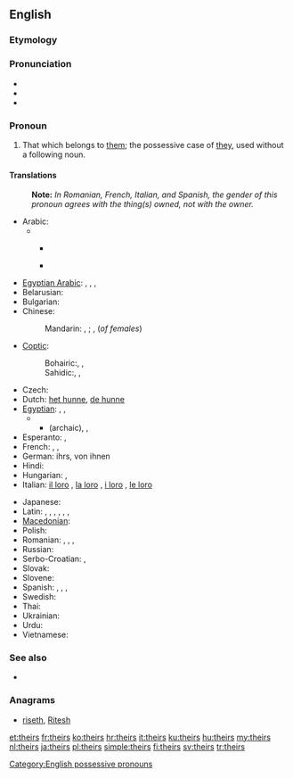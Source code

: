 ==English==

===Etymology===
{{suffix|their|'s}}

===Pronunciation===
* {{audio|en-us-theirs.ogg|Audio (US)}}
* {{rhymes|ɛə(r)z}}
* {{homophones|there's}}

===Pronoun===
{{en-pron}}

# That which belongs to [[them]]; the possessive case of [[they]], used without a following noun.

====Translations====
{{trans-top|that which belongs to them}}
: '''Note:''' ''In Romanian, French, Italian, and Spanish, the gender of this pronoun agrees with the thing(s) owned, not with the owner.''
* Arabic:
*** {{qualifier|belonging to tow persons}} {{t|ar|لهما|m|f|tr=lahuma|sc=Arab}} 
*** {{qualifier|belonging to many persons}} {{t|ar|لهم|m|tr=lahum|sc=Arab}} {{t|ar|لهن|f|tr=lahun|sc=Arab}}
*[[Egyptian Arabic]]: {{tø|arz|ليهم|tr=lihom|sc=Arab}}, {{tø|arz|بتاعهم|m|tr=betaʕhom|sc=Arab}}, {{tø|arz|بتاعتهم|f|tr=betaʕethom|sc=Arab}}, {{tø|arz|بتوعهم|p|tr=betoʕhom|sc=Arab}}
* Belarusian: {{t|be|іх|tr=ix|xs=Belarusian}}
* Bulgarian: {{t|bg|техен|tr=téhen}}
* Chinese:
*: Mandarin: {{t-|cmn|他們|alt=他們的|sc=Hani}},  {{t-|cmn|他们|alt=他们的|tr=tāmen-de|sc=Hani}};  {{t-|cmn|她們|alt=她們的|sc=Hani}},  {{t-|cmn|她们|alt=她们的|tr=tāmen-de|sc=Hani}} (''of females'')
* [[Coptic]]:
*: Bohairic:{{tø|cop|ⲫⲱⲟⲩ|m|tr=phōw}}, {{tø|cop|ⲑⲱⲟⲩ|f|tr=θōw}}, {{tø|cop|ⲛⲟⲩⲟⲩ|p|tr=nww}}
*: Sahidic:{{tø|cop|ⲡⲱⲟⲩ|m|tr=pōw}}, {{tø|cop|ⲧⲱⲟⲩ|f|tr=tōw}}, {{tø|cop|ⲛⲟⲩⲟⲩ|p|tr=nww}}
* Czech: {{t+|cs|jejich}}
* Dutch: [[het hunne]], [[de hunne]]
* [[Egyptian]]: {{tø|egy|𓅮𓄿𓇌𓏲𓏥|m|tr=payw}}, {{tø|egy|𓏏𓄿𓇌𓏲𓏥|f|tr=tayw}}, {{tø|egy|𓈖𓄿𓄿𓇌𓏲𓏥 |p|tr=nayw}}
*** (archaic){{tø|egy|𓅮𓇌𓋴𓈖𓏥  |m|tr=paysn}}, {{tø|egy|𓏏𓇌𓋴𓈖𓏥|f|tr=taysn}}, {{tø|egy|𓈖𓄿𓇌𓋴𓈖𓏥  |p|tr=naysn}}
* Esperanto: {{t-|eo|la ilia|xs=Esperanto}}, {{t-|eo|la sia|xs=Esperanto}}
* French: {{t+|fr|le leur|f|s}}, {{t+|fr|la leur|f|s}}, {{t+|fr|les leurs|p}}
* German: ihrs, von ihnen
* Hindi: {{t-|hi|उनका|tr=unkā|xs=Hindi}}
* Hungarian: {{t+|hu|övék}},  {{t|hu|övéik}}
* Italian: [[il loro]] {{m|s}}, [[la loro]] {{f|s}}, [[i loro]] {{m|p}}, [[le loro]] {{f|p}}
{{trans-mid}}
* Japanese: {{t-|ja|彼ら|alt=彼らの|tr=かれらの, karera-no}}
* Latin: {{t|la|suus}}, {{t|la|eorum}}, {{t|la|earum}}, {{t|la|illorum}}, {{t|la|illarum}}, {{t|la|horum}}, {{t|la|harum}}
* [[Macedonian]]: {{t|mk|нивен|tr=níven}}
* Polish: {{t+|pl|ich}}
* Romanian: {{t|ro|al lor|m}}, {{t|ro|a lor|f}}, {{t|ro|ai lor|m|p}}, {{t|ro|ale lor|f|p}}
* Russian: {{t+|ru|их|tr=ix}}
* Serbo-Croatian: {{t|sh|њихов|sc=Cyrl|xs=Serbo-Croatian}},  {{t|sh|njihov|xs=Serbo-Croatian}}
* Slovak: {{t-|sk|ich}}
* Slovene: {{t+|sl|njihov}}
* Spanish: {{t-|es|suyo|m|s}}, {{t-|es|suya|f|s}}, {{t-|es|suyos|m|p}}, {{t-|es|suyas|f|p}}
* Swedish: {{t+|sv|deras}}
* Thai: {{t|th|ของเขา|tr=kŏng kăo}}
* Ukrainian: {{t|uk|їх|tr=jix|xs=Ukrainian}}
* Urdu: {{t|ur|ان کا|tr=un kā|xs=Urdu}}
* Vietnamese: {{t|vi|của họ|xs=Vietnamese}}
{{trans-bottom}}

===See also===
* {{pedia|They}}

===Anagrams===
* [[riseth#English|riseth]], [[Ritesh#English|Ritesh]]

[[Category:English possessive pronouns]]

[[et:theirs]]
[[fr:theirs]]
[[ko:theirs]]
[[hr:theirs]]
[[it:theirs]]
[[ku:theirs]]
[[hu:theirs]]
[[my:theirs]]
[[nl:theirs]]
[[ja:theirs]]
[[pl:theirs]]
[[simple:theirs]]
[[fi:theirs]]
[[sv:theirs]]
[[tr:theirs]]